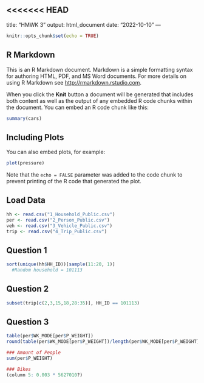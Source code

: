 <<<<<<< HEAD
---
title: "HMWK 3"
output: html_document
date: "2022-10-10"
---

```r
knitr::opts_chunk$set(echo = TRUE)
```

## R Markdown

This is an R Markdown document. Markdown is a simple formatting syntax for authoring HTML, PDF, and MS Word documents. For more details on using R Markdown see <http://rmarkdown.rstudio.com>.

When you click the **Knit** button a document will be generated that includes both content as well as the output of any embedded R code chunks within the document. You can embed an R code chunk like this:

```r
summary(cars)
```

## Including Plots

You can also embed plots, for example:

```r
plot(pressure)
```

Note that the `echo = FALSE` parameter was added to the code chunk to prevent printing of the R code that generated the plot.

## Load Data
```r
hh <- read.csv("1_Household_Public.csv")
per <- read.csv("2_Person_Public.csv")
veh <- read.csv("3_Vehicle_Public.csv")
trip <- read.csv("4_Trip_Public.csv")
```

## Question 1
```r
sort(unique(hh$HH_ID))[sample(11:20, 1)]
  #Random household = 101113
```

## Question 2
```r
subset(trip[c(2,3,15,18,28:35)], HH_ID == 101113)
```

## Question 3 

```r
table(per$WK_MODE[per$P_WEIGHT])
round(table(per$WK_MODE[per$P_WEIGHT])/length(per$WK_MODE[per$P_WEIGHT]),3)

### Amount of People 
sum(per$P_WEIGHT)

### Bikes
(column 5: 0.003 * 5627010?)
```



